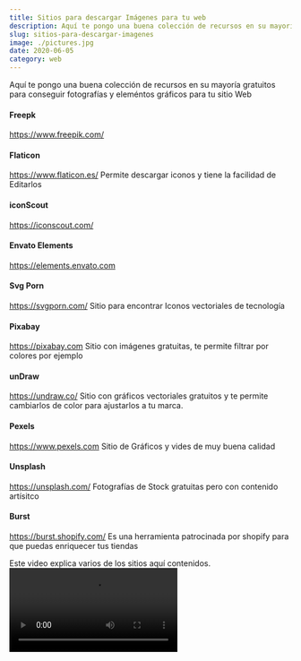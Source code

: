 ```yaml
---
title: Sitios para descargar Imágenes para tu web
description: Aquí te pongo una buena colección de recursos en su mayoría gratuitos para conseguir fotografías y eleméntos gráficos para tu sitio Web
slug: sitios-para-descargar-imagenes
image: ./pictures.jpg
date: 2020-06-05
category: web
---
```



Aquí te pongo una buena colección de recursos en su mayoría gratuitos para conseguir fotografías y eleméntos gráficos para tu sitio Web

#### Freepk
https://www.freepik.com/

#### Flaticon
https://www.flaticon.es/
Permite descargar iconos y tiene la facilidad de Editarlos

#### iconScout
https://iconscout.com/

#### Envato Elements
https://elements.envato.com

#### Svg Porn 
https://svgporn.com/
Sitio para encontrar Iconos vectoriales de tecnología 

#### Pixabay
https://pixabay.com
Sitio con imágenes gratuitas, te permite filtrar por colores por ejemplo

#### unDraw
https://undraw.co/
Sitio con gráficos vectoriales gratuitos y te permite cambiarlos de color para ajustarlos a tu marca.

#### Pexels
https://www.pexels.com
Sitio de Gráficos y vides de muy buena calidad

#### Unsplash
https://unsplash.com/
Fotografías de Stock gratuitas pero con contenido artísitco

#### Burst
https://burst.shopify.com/
Es una herramienta patrocinada por shopify para que puedas enriquecer tus tiendas


Este video explica varios de los sitios aquí contenidos.
<Video src="https://www.youtube.com/embed/u7QIOAyg0fI" />


